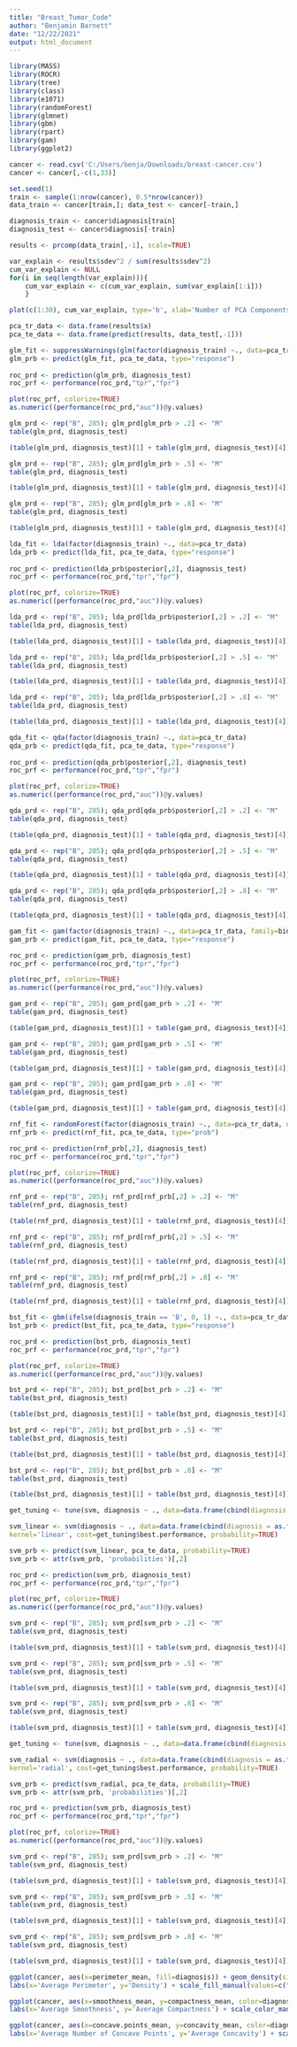 ```yaml
---
title: "Breast_Tumor_Code"
author: "Benjamin Barnett"
date: "12/22/2021"
output: html_document
---
```


```r
library(MASS)
library(ROCR)
library(tree)
library(class)
library(e1071)
library(randomForest)
library(glmnet)
library(gbm)
library(rpart)
library(gam)
library(ggplot2)
```


```r
cancer <- read.csv('C:/Users/benja/Downloads/breast-cancer.csv')
cancer <- cancer[,-c(1,33)]

set.seed(1)
train <- sample(1:nrow(cancer), 0.5*nrow(cancer))
data_train <- cancer[train,]; data_test <- cancer[-train,]

diagnosis_train <- cancer$diagnosis[train]
diagnosis_test <- cancer$diagnosis[-train]

results <- prcomp(data_train[,-1], scale=TRUE)

var_explain <- results$sdev^2 / sum(results$sdev^2)
cum_var_explain <- NULL
for(i in seq(length(var_explain))){
	cum_var_explain <- c(cum_var_explain, sum(var_explain[1:i]))
	}

plot(c(1:30), cum_var_explain, type='b', xlab='Number of PCA Components', ylab='Variance Explained')

pca_tr_data <- data.frame(results$x)
pca_te_data <- data.frame(predict(results, data_test[,-1]))

glm_fit <- suppressWarnings(glm(factor(diagnosis_train) ~., data=pca_tr_data, family=binomial))
glm_prb <- predict(glm_fit, pca_te_data, type="response")
	
roc_prd <- prediction(glm_prb, diagnosis_test)
roc_prf <- performance(roc_prd,"tpr","fpr")

plot(roc_prf, colorize=TRUE)
as.numeric((performance(roc_prd,"auc"))@y.values)

glm_prd <- rep("B", 285); glm_prd[glm_prb > .2] <- "M"
table(glm_prd, diagnosis_test)

(table(glm_prd, diagnosis_test)[1] + table(glm_prd, diagnosis_test)[4])/285

glm_prd <- rep("B", 285); glm_prd[glm_prb > .5] <- "M"
table(glm_prd, diagnosis_test)

(table(glm_prd, diagnosis_test)[1] + table(glm_prd, diagnosis_test)[4])/285

glm_prd <- rep("B", 285); glm_prd[glm_prb > .8] <- "M"
table(glm_prd, diagnosis_test)

(table(glm_prd, diagnosis_test)[1] + table(glm_prd, diagnosis_test)[4])/285

lda_fit <- lda(factor(diagnosis_train) ~., data=pca_tr_data)
lda_prb <- predict(lda_fit, pca_te_data, type="response")
	
roc_prd <- prediction(lda_prb$posterior[,2], diagnosis_test)
roc_prf <- performance(roc_prd,"tpr","fpr")

plot(roc_prf, colorize=TRUE)
as.numeric((performance(roc_prd,"auc"))@y.values)

lda_prd <- rep("B", 285); lda_prd[lda_prb$posterior[,2] > .2] <- "M"
table(lda_prd, diagnosis_test)

(table(lda_prd, diagnosis_test)[1] + table(lda_prd, diagnosis_test)[4])/285

lda_prd <- rep("B", 285); lda_prd[lda_prb$posterior[,2] > .5] <- "M"
table(lda_prd, diagnosis_test)

(table(lda_prd, diagnosis_test)[1] + table(lda_prd, diagnosis_test)[4])/285

lda_prd <- rep("B", 285); lda_prd[lda_prb$posterior[,2] > .8] <- "M"
table(lda_prd, diagnosis_test)

(table(lda_prd, diagnosis_test)[1] + table(lda_prd, diagnosis_test)[4])/285

qda_fit <- qda(factor(diagnosis_train) ~., data=pca_tr_data)
qda_prb <- predict(qda_fit, pca_te_data, type="response")
	
roc_prd <- prediction(qda_prb$posterior[,2], diagnosis_test)
roc_prf <- performance(roc_prd,"tpr","fpr")

plot(roc_prf, colorize=TRUE)
as.numeric((performance(roc_prd,"auc"))@y.values)

qda_prd <- rep("B", 285); qda_prd[qda_prb$posterior[,2] > .2] <- "M"
table(qda_prd, diagnosis_test)

(table(qda_prd, diagnosis_test)[1] + table(qda_prd, diagnosis_test)[4])/285

qda_prd <- rep("B", 285); qda_prd[qda_prb$posterior[,2] > .5] <- "M"
table(qda_prd, diagnosis_test)

(table(qda_prd, diagnosis_test)[1] + table(qda_prd, diagnosis_test)[4])/285

qda_prd <- rep("B", 285); qda_prd[qda_prb$posterior[,2] > .8] <- "M"
table(qda_prd, diagnosis_test)

(table(qda_prd, diagnosis_test)[1] + table(qda_prd, diagnosis_test)[4])/285

gam_fit <- gam(factor(diagnosis_train) ~., data=pca_tr_data, family=binomial)
gam_prb <- predict(gam_fit, pca_te_data, type="response")

roc_prd <- prediction(gam_prb, diagnosis_test)
roc_prf <- performance(roc_prd,"tpr","fpr")

plot(roc_prf, colorize=TRUE)
as.numeric((performance(roc_prd,"auc"))@y.values)

gam_prd <- rep("B", 285); gam_prd[gam_prb > .2] <- "M"
table(gam_prd, diagnosis_test)

(table(gam_prd, diagnosis_test)[1] + table(gam_prd, diagnosis_test)[4])/285

gam_prd <- rep("B", 285); gam_prd[gam_prb > .5] <- "M"
table(gam_prd, diagnosis_test)

(table(gam_prd, diagnosis_test)[1] + table(gam_prd, diagnosis_test)[4])/285

gam_prd <- rep("B", 285); gam_prd[gam_prb > .8] <- "M"
table(gam_prd, diagnosis_test)

(table(gam_prd, diagnosis_test)[1] + table(gam_prd, diagnosis_test)[4])/285

rnf_fit <- randomForest(factor(diagnosis_train) ~., data=pca_tr_data, ntree=500, mtry=2)
rnf_prb <- predict(rnf_fit, pca_te_data, type="prob")

roc_prd <- prediction(rnf_prb[,2], diagnosis_test)
roc_prf <- performance(roc_prd,"tpr","fpr")

plot(roc_prf, colorize=TRUE)
as.numeric((performance(roc_prd,"auc"))@y.values)

rnf_prd <- rep("B", 285); rnf_prd[rnf_prb[,2] > .2] <- "M"
table(rnf_prd, diagnosis_test)

(table(rnf_prd, diagnosis_test)[1] + table(rnf_prd, diagnosis_test)[4])/285

rnf_prd <- rep("B", 285); rnf_prd[rnf_prb[,2] > .5] <- "M"
table(rnf_prd, diagnosis_test)

(table(rnf_prd, diagnosis_test)[1] + table(rnf_prd, diagnosis_test)[4])/285

rnf_prd <- rep("B", 285); rnf_prd[rnf_prb[,2] > .8] <- "M"
table(rnf_prd, diagnosis_test)

(table(rnf_prd, diagnosis_test)[1] + table(rnf_prd, diagnosis_test)[4])/285

bst_fit <- gbm(ifelse(diagnosis_train == 'B', 0, 1) ~., data=pca_tr_data, distribution="bernoulli", n.trees=500, interaction.depth=4)
bst_prb <- predict(bst_fit, pca_te_data, type="response")

roc_prd <- prediction(bst_prb, diagnosis_test)
roc_prf <- performance(roc_prd,"tpr","fpr")

plot(roc_prf, colorize=TRUE)
as.numeric((performance(roc_prd,"auc"))@y.values)

bst_prd <- rep("B", 285); bst_prd[bst_prb > .2] <- "M"
table(bst_prd, diagnosis_test)

(table(bst_prd, diagnosis_test)[1] + table(bst_prd, diagnosis_test)[4])/285

bst_prd <- rep("B", 285); bst_prd[bst_prb > .5] <- "M"
table(bst_prd, diagnosis_test)

(table(bst_prd, diagnosis_test)[1] + table(bst_prd, diagnosis_test)[4])/285

bst_prd <- rep("B", 285); bst_prd[bst_prb > .8] <- "M"
table(bst_prd, diagnosis_test)

(table(bst_prd, diagnosis_test)[1] + table(bst_prd, diagnosis_test)[4])/285

get_tuning <- tune(svm, diagnosis ~ ., data=data.frame(cbind(diagnosis = as.factor(diagnosis_train), pca_tr_data)), kernel='linear')

svm_linear <- svm(diagnosis ~ ., data=data.frame(cbind(diagnosis = as.factor(diagnosis_train), pca_tr_data)),
kernel='linear', cost=get_tuning$best.performance, probability=TRUE)

svm_prb <- predict(svm_linear, pca_te_data, probability=TRUE)
svm_prb <- attr(svm_prb, 'probabilities')[,2]

roc_prd <- prediction(svm_prb, diagnosis_test)
roc_prf <- performance(roc_prd,"tpr","fpr")

plot(roc_prf, colorize=TRUE)
as.numeric((performance(roc_prd,"auc"))@y.values)

svm_prd <- rep("B", 285); svm_prd[svm_prb > .2] <- "M"
table(svm_prd, diagnosis_test)

(table(svm_prd, diagnosis_test)[1] + table(svm_prd, diagnosis_test)[4])/285

svm_prd <- rep("B", 285); svm_prd[svm_prb > .5] <- "M"
table(svm_prd, diagnosis_test)

(table(svm_prd, diagnosis_test)[1] + table(svm_prd, diagnosis_test)[4])/285

svm_prd <- rep("B", 285); svm_prd[svm_prb > .8] <- "M"
table(svm_prd, diagnosis_test)

(table(svm_prd, diagnosis_test)[1] + table(svm_prd, diagnosis_test)[4])/285

get_tuning <- tune(svm, diagnosis ~ ., data=data.frame(cbind(diagnosis = as.factor(diagnosis_train), pca_tr_data)), kernel='radial')

svm_radial <- svm(diagnosis ~ ., data=data.frame(cbind(diagnosis = as.factor(diagnosis_train), pca_tr_data)),
kernel='radial', cost=get_tuning$best.performance, probability=TRUE)

svm_prb <- predict(svm_radial, pca_te_data, probability=TRUE)
svm_prb <- attr(svm_prb, 'probabilities')[,2]

roc_prd <- prediction(svm_prb, diagnosis_test)
roc_prf <- performance(roc_prd,"tpr","fpr")

plot(roc_prf, colorize=TRUE)
as.numeric((performance(roc_prd,"auc"))@y.values)

svm_prd <- rep("B", 285); svm_prd[svm_prb > .2] <- "M"
table(svm_prd, diagnosis_test)

(table(svm_prd, diagnosis_test)[1] + table(svm_prd, diagnosis_test)[4])/285

svm_prd <- rep("B", 285); svm_prd[svm_prb > .5] <- "M"
table(svm_prd, diagnosis_test)

(table(svm_prd, diagnosis_test)[1] + table(svm_prd, diagnosis_test)[4])/285

svm_prd <- rep("B", 285); svm_prd[svm_prb > .8] <- "M"
table(svm_prd, diagnosis_test)

(table(svm_prd, diagnosis_test)[1] + table(svm_prd, diagnosis_test)[4])/285

ggplot(cancer, aes(x=perimeter_mean, fill=diagnosis)) + geom_density(size=1, alpha=.5) + 
labs(x='Average Perimeter', y='Density') + scale_fill_manual(values=c("#11D164","#F8766D"))

ggplot(cancer, aes(x=smoothness_mean, y=compactness_mean, color=diagnosis)) + geom_point() + 
labs(x='Average Smoothness', y='Average Compactness') + scale_color_manual(values=c("#11D164","#F8766D"))

ggplot(cancer, aes(x=concave.points_mean, y=concavity_mean, color=diagnosis)) + geom_point() +
labs(x='Average Number of Concave Points', y='Average Concavity') + scale_color_manual(values=c("#11D164","#F8766D"))
```